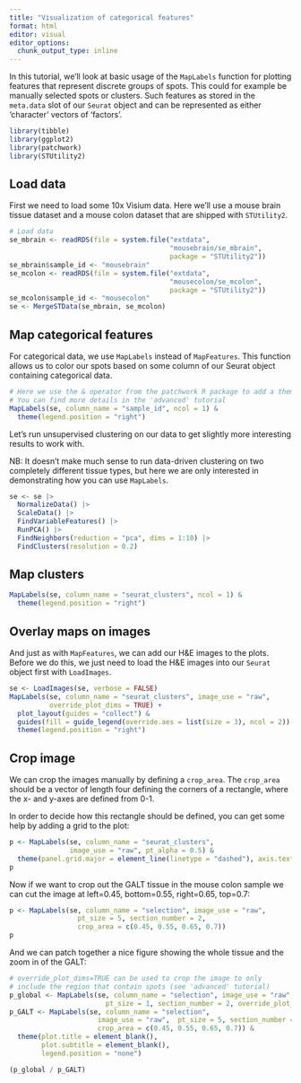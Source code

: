 ```yaml
---
title: "Visualization of categorical features"
format: html
editor: visual
editor_options: 
  chunk_output_type: inline
---
```


In this tutorial, we'll look at basic usage of the `MapLabels` function for plotting features that represent discrete groups of spots. This could for example be manually selected spots or clusters. Such features as stored in the `meta.data` slot of our `Seurat` object and can be represented as either 'character' vectors of 'factors'.

```r
library(tibble)
library(ggplot2)
library(patchwork)
library(STUtility2)
```

## Load data

First we need to load some 10x Visium data. Here we'll use a mouse brain tissue dataset and a mouse colon dataset that are shipped with `STUtility2`.

```r
# Load data
se_mbrain <- readRDS(file = system.file("extdata", 
                                        "mousebrain/se_mbrain", 
                                        package = "STUtility2"))
se_mbrain$sample_id <- "mousebrain"
se_mcolon <- readRDS(file = system.file("extdata", 
                                        "mousecolon/se_mcolon", 
                                        package = "STUtility2"))
se_mcolon$sample_id <- "mousecolon"
se <- MergeSTData(se_mbrain, se_mcolon)
```

## Map categorical features

For categorical data, we use `MapLabels` instead of `MapFeatures`. This function allows us to color our spots based on some column of our Seurat object containing categorical data.

```r
# Here we use the & operator from the patchwork R package to add a theme
# You can find more details in the 'advanced' tutorial
MapLabels(se, column_name = "sample_id", ncol = 1) &
  theme(legend.position = "right")
```

Let's run unsupervised clustering on our data to get slightly more interesting results to work with.

NB: It doesn't make much sense to run data-driven clustering on two completely different tissue types, but here we are only interested in demonstrating how you can use `MapLabels`.

```r
se <- se |>
  NormalizeData() |>
  ScaleData() |>
  FindVariableFeatures() |>
  RunPCA() |>
  FindNeighbors(reduction = "pca", dims = 1:10) |>
  FindClusters(resolution = 0.2)
```

## Map clusters

```r
MapLabels(se, column_name = "seurat_clusters", ncol = 1) &
  theme(legend.position = "right")
```

## Overlay maps on images

And just as with `MapFeatures`, we can add our H&E images to the plots. Before we do this, we just need to load the H&E images into our `Seurat` object first with `LoadImages`.

```r
se <- LoadImages(se, verbose = FALSE)
MapLabels(se, column_name = "seurat_clusters", image_use = "raw", 
          override_plot_dims = TRUE) +
  plot_layout(guides = "collect") &
  guides(fill = guide_legend(override.aes = list(size = 3), ncol = 2)) &
  theme(legend.position = "right")
```

## Crop image

We can crop the images manually by defining a `crop_area`. The `crop_area` should be a vector of length four defining the corners of a rectangle, where the x- and y-axes are defined from 0-1.

In order to decide how this rectangle should be defined, you can get some help by adding a grid to the plot:

```r
p <- MapLabels(se, column_name = "seurat_clusters", 
               image_use = "raw", pt_alpha = 0.5) &
  theme(panel.grid.major = element_line(linetype = "dashed"), axis.text = element_text())
p
```

Now if we want to crop out the GALT tissue in the mouse colon sample we can cut the image at left=0.45, bottom=0.55, right=0.65, top=0.7:

```r
p <- MapLabels(se, column_name = "selection", image_use = "raw", 
                 pt_size = 5, section_number = 2, 
                 crop_area = c(0.45, 0.55, 0.65, 0.7))
p
```

And we can patch together a nice figure showing the whole tissue and the zoom in of the GALT:

```r
# override_plot_dims=TRUE can be used to crop the image to only
# include the region that contain spots (see 'advanced' tutorial)
p_global <- MapLabels(se, column_name = "selection", image_use = "raw",
                        pt_size = 1, section_number = 2, override_plot_dims = TRUE)
p_GALT <- MapLabels(se, column_name = "selection", 
                      image_use = "raw",  pt_size = 5, section_number = 2, 
                      crop_area = c(0.45, 0.55, 0.65, 0.7)) &
  theme(plot.title = element_blank(), 
        plot.subtitle = element_blank(), 
        legend.position = "none")

(p_global / p_GALT)
```
